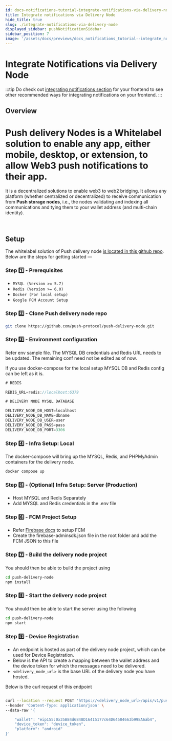 ```yaml
---
id: docs-notifications-tutorial-integrate-notifications-via-delivery-node
title: Integrate notifications via Delivery Node
hide_title: true
slug: ./integrate-notifications-via-delivery-node
displayed_sidebar: pushNotificationSidebar
sidebar_position: 7
image: '/assets/docs/previews/docs_notifications_tutorial--integrate_notifications_via_delivery_node.png'
---
```


# Integrate Notifications via Delivery Node

:::tip
Do check out [integrating notifications section](/docs/notifications/build/integrating-notifications 'Learn how to integrate notifications from Push protocol to your frontend') for your frontend to see other recommended ways for integrating notifications on your frontend.
:::

## Overview

# Push delivery Nodes is a Whitelabel solution to enable any app, either mobile, desktop, or extension, to allow Web3 push notifications to their app.


It is a decentralized solutions to enable web3 to web2 bridging. It allows any platform (whether centralized or decentralized) to receive communication from **Push storage nodes**, i.e., the nodes validating and indexing all communications and tying them to your wallet address (and multi-chain identity).

<ReactPlayer
  controls
  width='100%'
  url='https://www.youtube.com/watch?v=OlRHL3qd4oY'
/>
<br />

## Setup

The whitelabel solution of Push delivery node [is located in this github repo](https://github.com/push-protocol/push-delivery-node 'Repo of delivery node of Push protocol'). Below are the steps for getting started —

### Step 1️⃣ - Prerequisites

- `MYSQL (Version >= 5.7)`
- `Redis (Version >= 6.0)`
- `Docker (For local setup)`
- `Google FCM Account Setup`

### Step 2️⃣ - Clone Push delivery node repo

```zsh
git clone https://github.com/push-protocol/push-delivery-node.git
```

### Step 3️⃣ - Environment configuration

Refer env sample file. The MYSQL DB credentials and Redis URL needs to be updated. The remaining conf need not be edited as of now.

If you use docker-compose for the local setup MYSQL DB and Redis config can be left as it is.

```ts
# REDIS

REDIS_URL=redis://localhost:6379

# DELIVERY NODE MYSQL DATABASE

DELIVERY_NODE_DB_HOST=localhost
DELIVERY_NODE_DB_NAME=dbname
DELIVERY_NODE_DB_USER=user
DELIVERY_NODE_DB_PASS=pass
DELIVERY_NODE_DB_PORT=3306
```

### Step 4️⃣ - Infra Setup: Local

The docker-compose will bring up the MYSQL, Redis, and PHPMyAdmin containers for the delivery node.

```zsh
docker compose up
```

### Step 5️⃣ - (Optional) Infra Setup: Server (Production)

- Host MYSQL and Redis Separately
- Add MYSQL and Redis credentials in the .env file

### Step 6️⃣ - FCM Project Setup

- Refer [Firebase docs](https://firebase.google.com/docs/admin/setup 'Article from google on how to setup Firebase') to setup FCM
- Create the firebase-adminsdk.json file in the root folder and add the FCM JSON to this file

### Step 7️⃣ - Build the delivery node project

You should then be able to build the project using

```zsh
cd push-delivery-node
npm install
```

### Step 8️⃣ - Start the delivery node project

You should then be able to start the server using the following

```zsh
cd push-delivery-node
npm start
```

### Step 9️⃣ - Device Registration

- An endpoint is hosted as part of the delivery node project, which can be used for Device Registration.
- Below is the API to create a mapping between the wallet address and the device token for which the messages need to be delivered.
- `<delivery_node_url>` is the base URL of the delivery node you have hosted.

Below is the curl request of this endpoint

```zsh

curl --location --request POST 'https://<delivery_node_url>/apis/v1/pushtokens/register' \
--header 'Content-Type: application/json' \
--data-raw '{

    "wallet": "eip155:0x35B84d6848D16415177c64D64504663b998A6ab4",
    "device_token": "device_token",
    "platform": "android"
}'
```

